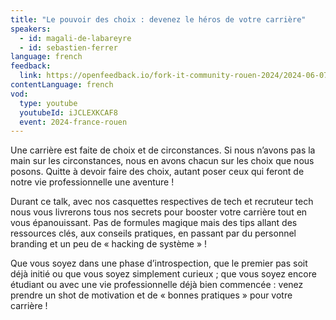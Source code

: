 ```yaml
---
title: "Le pouvoir des choix : devenez le héros de votre carrière"
speakers:
  - id: magali-de-labareyre
  - id: sebastien-ferrer
language: french
feedback:
  link: https://openfeedback.io/fork-it-community-rouen-2024/2024-06-07/Oybedxyf0lEpgJhwaj4e
contentLanguage: french
vod:
  type: youtube
  youtubeId: iJCLEXKCAF8
  event: 2024-france-rouen
---
```


Une carrière est faite de choix et de circonstances. Si nous n’avons pas la main sur les circonstances, nous en avons chacun sur les choix que nous posons. Quitte à devoir faire des choix, autant poser ceux qui feront de notre vie professionnelle une aventure !

Durant ce talk, avec nos casquettes respectives de tech et recruteur tech nous vous livrerons tous nos secrets pour booster votre carrière tout en vous épanouissant.
Pas de formules magique mais des tips allant des ressources clés, aux conseils pratiques, en passant par du personnel branding et un peu de « hacking de système » !

Que vous soyez dans une phase d’introspection, que le premier pas soit déjà initié ou que vous soyez simplement curieux ; que vous soyez encore étudiant ou avec une vie professionnelle déjà bien commencée : venez prendre un shot de motivation et de « bonnes pratiques » pour votre carrière !
